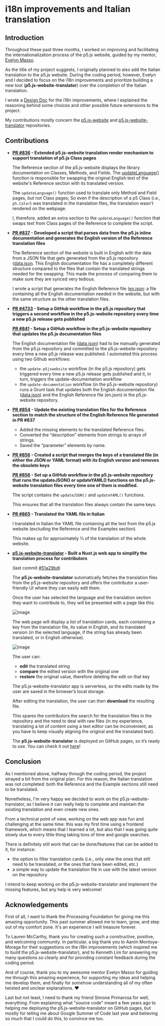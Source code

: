 # i18n improvements and Italian translation

## Introduction

Throughout these past three months, I worked on improving and facilitating the internationalization process of the p5.js website, guided by my mentor, [Evelyn Masso](https://github.com/outofambit).

As the title of my project suggests, I originally planned to also add the Italian translation to the p5.js website. During the coding period, however, Evelyn and I decided to focus on the i18n improvements and prioritize building a new tool (**p5.js-website-translator**) over the completion of the Italian translation.

I wrote a [Design Doc](https://docs.google.com/document/d/1l8-h3fjIS_o7ncG7OJXPwOFA1O3htVjjJ_a_RgxoCxk/edit?usp=sharing) for the i18n improvements, where I explained the reasoning behind some choices and other possible future extensions to the project.

My contributions mostly concern the [p5.js-website](https://github.com/processing/p5.js-website) and [p5.js-website-translator](https://github.com/processing/p5.js-website-translator) repositories.

## Contributions

* **[PR #836](https://github.com/processing/p5.js-website/pull/836) - Extended p5.js-website translation render mechanism to support translation of p5.js Class pages**

  The Reference section of the p5.js-website displays the library documentation on Classes, Methods, and Fields. The [updateLanguage()](https://github.com/processing/p5.js-website/blob/main/src/templates/pages/reference/index.hbs#L61) function is responsible for swapping the original English text of the website's Reference section with its translated version.

  The `updateLanguage()` function used to translate only Method and Field pages, but not Class pages; So even if the description of a p5 Class (i.e., `p5.Color`) was translated in the translation files, the translation wasn't rendered on the webpage.

  I, therefore, added an extra section to the `updateLanguage()` function that swaps text from Class pages of the Reference to complete the script.

* **[PR #837](https://github.com/processing/p5.js-website/pull/837) - Developed a script that parses data from the p5.js inline documentation and generates the English version of the Reference translation files**

  The Reference section of the website is built in English with the data from a JSON file that gets generated from the p5.js repository ([data.json](https://github.com/processing/p5.js-website/blob/main/src/templates/pages/reference/data.json). This English documentation file has a completely different structure compared to the files that contain the translated strings needed for the swapping. This made the process of comparing them to make sure they are synced very tedious.

  I wrote a script that generates the English Reference file ([en.json](https://github.com/processing/p5.js-website/blob/main/src/data/reference/en.json): a file containing all the English documentation needed in the website, but with the same structure as the other translation files.

* **[PR #4733](https://github.com/processing/p5.js/pull/4733) - Setup a GitHub workflow in the p5.js repository that triggers a second workflow in the p5.js-website repository every time a new p5.js release gets published**

  **[PR #841](https://github.com/processing/p5.js-website/pull/841) - Setup a GitHub workflow in the p5.js-website repository that updates the p5.js documentation files**

  The English documentation file ([data.json](https://github.com/processing/p5.js-website/blob/main/src/templates/pages/reference/data.json)) had to be manually generated from the p5.js repository and committed to the p5.js-website repository every time a new p5.js release was published.
  I automated this process using two Github workflows:

  * the `update-p5jswebsite` workflow (in the p5.js repository) gets triggered every time a new p5.js release gets published and it, in turn, triggers the update-documentation workflow
  * the `update-documentation` workflow (in the p5.js-website repository) runs a Grunt task that updates both the English documentation file ([data.json](https://github.com/processing/p5.js-website/blob/main/src/templates/pages/reference/data.json)) and the English Reference file (en.json) in the p5.js-website repository.

* **[PR #854](https://github.com/processing/p5.js-website/pull/854) - Update the existing translation files for the Reference section to match the structure of the English Reference file generated in PR #837**
  * Added the missing elements to the translated Reference files.
  * Converted the “description” elements from strings to arrays of strings.
  * Saved the “parameter” elements by name.

* **[PR #856](https://github.com/processing/p5.js-website/pull/856) - Created a script that merges the keys of a translated file (in either the JSON or YAML format) with its English version and removes the obsolete keys**

  **[PR #856](https://github.com/processing/p5.js-website/pull/856) - Set up a GitHub workflow in the p5.js-website repository that runs the updateJSON() or updateYAML() functions on the p5.js-website translation files every time one of them is modified.**

  The script contains the `updateJSON()` and `updateYAML()` functions.

  This ensures that all the translation files always contain the same keys.

* **[PR #865](https://github.com/processing/p5.js-website/pull/865) - Translated the YAML file in Italian**

  I translated in Italian the YAML file containing all the text from the p5.js website (excluding the Reference and the Examples section).

  This makes up for approximately ⅓ of the translation of the whole website.

* **[p5.js-website-translator](https://github.com/processing/p5.js-website-translator) - Built a Nuxt.js web app to simplify the translation process for contributors**

  (last commit [#51a29bd](https://github.com/processing/p5.js-website-translator/commit/51a29bd877ef671f130e53b2aeeeea1f9f7fc788))

  The **p5.js-website-translator** automatically fetches the translation files from the p5.js-website repository and offers the contributor a user-friendly UI where they can easily edit them.

  Once the user has selected the language and the translation section they want to contribute to, they will be presented with a page like this:

  ![image](https://user-images.githubusercontent.com/49163604/91746243-97b7b700-ebbc-11ea-8572-e94909e9c32f.png)

  The web page will display a list of translation cards, each containing a key from the translation file, its value in English, and its translated version (in the selected language, if the string has already been translated, or in English otherwise).

  ![image](https://user-images.githubusercontent.com/49163604/91746362-c5046500-ebbc-11ea-8fb2-b904b1444d2f.png)

  The user can:

  * **edit** the translated string
  * **compare** the edited version with the original one
  * **restore** the original value, therefore deleting the edit on that key

  The p5.js-website-translator app is serverless, so the edits made by the user are saved in the browser’s local storage.

  After editing the translation, the user can then **download** the resulting file.

  This spares the contributors the search for the translation files in the repository and the need to deal with raw files (in my experience, translating a lot of content using a text editor can be inconvenient, as you have to keep visually aligning the original and the translated text).

  The **p5.js-website-translator** is deployed on GitHub pages, so it’s ready to use.
  You can check it out [here](https://processing.github.io/p5.js-website-translator/)!

## Conclusion

As I mentioned above, halfway through the coding period, the project strayed a bit from the original plan. For this reason, the Italian translation was not completed: both the Reference and the Example sections still need to be translated.

Nonetheless, I'm very happy we decided to work on the p5.js-website-translator, as I believe it can really help to complete and maintain the existing translation and even create new ones.

From a technical point of view, working on the web app was fun and challenging at the same time: this was my first time using a frontend framework, which means that I learned a lot, but also that I was going quite slowly due to every little thing taking tons of time and google searches.

There is definitely still work that can be done/features that can be added to it, for instance:

* the option to filter translation cards (i.e., only view the ones that still need to be translated, or the ones that have been edited, etc.)
* a simple way to update the translation file in use with the latest version on the repository

I intend to keep working on the p5.js-website-translator and implement the missing features, but any help is very welcome!

## Acknowledgements

First of all, I want to thank the Processing Foundation for giving me this amazing opportunity.
This past summer allowed me to learn, grow, and step out of my comfort zone. It's an experience I will treasure forever.

To Lauren McCarthy, thank you for creating such a constructive, positive, and welcoming community. In particular, a big thank you to Aarón Montoya-Moraga for their suggestions on the i18n improvements (which inspired me to build the p5.js-website-translator), and to Kenneth Lim for answering my many questions so clearly and for providing constant feedback during the coding period.

And of course, thank you to my awesome mentor Evelyn Masso for guiding me through this amazing experience, for supporting my ideas and helping me develop them, and finally for somehow understanding all of my often twisted and unclear explanations. ❤️

Last but not least, I need to thank my friend Simone Primarosa for well, everything. From explaining what "source code" meant a few years ago to helping me deploying the p5.js-website-translator on GitHub pages, but mostly for telling me about Google Summer of Code last year and believing so much that I could do this, to convince me too.
